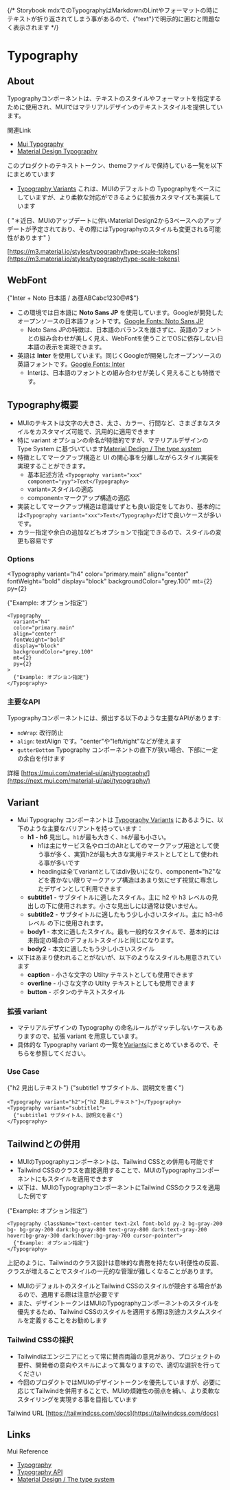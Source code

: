 
<Meta title="Tokens/Typography/Info" />

<ThemeProvider theme={theme}>
<Container>
{/* Storybook mdxでのTypographyはMarkdownのLintやフォーマットの時にテキストが折り返されてしまう事があるので、{"text"}で明示的に囲むと問題なく表示されます */}

# Typography

## About

Typographyコンポーネントは、テキストのスタイルやフォーマットを指定するために使用され、MUIではマテリアルデザインのテキストスタイルを提供しています。

関連Link

- [Mui Typography](https://mui.com/material-ui/react-typography/)
- [Material Design Typography](https://material.io/design/typography/the-type-system.html)

このプロダクトのテキストトークン、themeファイルで保持している一覧を以下にまとめています

- [Typography Variants](/story/tokens-typography--vatiants) これは、MUIのデフォルトの Typographyをベースにしていますが、より柔軟な対応ができるように拡張カスタマイズも実装しています

<Typography variant="sm" color="text.secondary">
  {
    "＊近日、MUIのアップデートに伴いMaterial Design2から3ベースへのアップデートが予定されており、その際にはTypographyのスタイルも変更される可能性があります"
  }
</Typography>

[https://m3.material.io/styles/typography/type-scale-tokens](https://m3.material.io/styles/typography/type-scale-tokens)

## WebFont

<Typography color={theme.palette.text.secondary} variant="xl">
  {"Inter + Noto 日本語 / あ亜ABCabc1230@#$"}
</Typography>

- この環境では日本語に **Noto Sans JP** を使用しています。Googleが開発したオープンソースの日本語フォントです。[Google Fonts: Noto Sans JP](https://fonts.google.com/specimen/Noto+Sans+JP)
  - Noto Sans JPの特徴は、日本語のバランスを崩さずに、英語のフォントとの組み合わせが美しく見え、WebFontを使うことでOSに依存しない日本語の表示を実現できます。
- 英語は **Inter** を使用しています。同じくGoogleが開発したオープンソースの英語フォントです。[Google Fonts: Inter](https://fonts.google.com/specimen/Inter)
  - Interは、日本語のフォントとの組み合わせが美しく見えることも特徴です。

## Typography概要

- MUIのテキストは文字の大きさ、太さ、カラー、行間など、さまざまなスタイルをカスタマイズ可能で、汎用的に適用できます
- 特に variant オプションの命名が特徴的ですが、マテリアルデザインの Type System に基づいています[Material Dedign / The type system](https://m2.material.io/design/typography/the-type-system.html#type-scale)
- 特徴としてマークアップ構造と UI の関心事を分離しながらスタイル実装を実現することができます。
  - 基本記述方法 `<Typography variant="xxx" component="yyy">Text</Typography>`
  - variant=スタイルの適応
  - component=マークアップ構造の適応
- 実装としてマークアップ構造は意識せずとも良い設定をしており、基本的には`<Typography variant="xxx">Text</Typography>`だけで良いケースが多いです。
- カラー指定や余白の追加などもオプションで指定できるので、スタイルの変更も容易です

### Options

<Typography
  variant="h4"
  color="primary.main"
  align="center"
  fontWeight="bold"
  display="block"
  backgroundColor="grey.100"
  mt={2}
  py={2}
>
  {"Example: オプション指定"}
</Typography>

```tsx
<Typography
  variant="h4"
  color="primary.main"
  align="center"
  fontWeight="bold"
  display="block"
  backgroundColor="grey.100"
  mt={2}
  py={2}
>
  {"Example: オプション指定"}
</Typography>
```

### 主要なAPI

Typographyコンポーネントには、頻出する以下のような主要なAPIがあります:

- <code>noWrap</code>: 改行防止
- <code>align</code>: textAlign です。"center"や"left/right"などが使えます
- <code>gutterBottom</code> Typography
  コンポーネントの直下が狭い場合、下部に一定の余白を付けます

詳細 [https://mui.com/material-ui/api/typography/](https://next.mui.com/material-ui/api/typography/)

## Variant

- Mui Typography コンポーネントは [Typography Variants](/story/tokens-typography--vatiants) にあるように、以下のような主要なバリアントを持っています：
  - **h1** - **h6** 見出し。`h1`が最も大きく、`h6`が最も小さい。
    - h1は主にサービス名やロゴのAltとしてのマークアップ用途として使う事が多く、実質h2が最も大きな実用テキストとしてとして使われる事が多いです
    - headingは全てvariantとしてはdiv扱いになり、component="h2"などを書かない限りマークアップ構造はあまり気にせず視覚に専念したデザインとして利用できます
  - **subtitle1** - サブタイトルに適したスタイル。主に h2 や h3 レベルの見出しの下に使用されます。小さな見出しには通常は使いません。
  - **subtitle2** - サブタイトルに適したもう少し小さいスタイル。主に h3-h6 レベル の下に使用されます。
  - **body1** - 本文に適したスタイル。最も一般的なスタイルで、基本的には未指定の場合のデフォルトスタイルと同じになります。
  - **body2** - 本文に適したもう少し小さいスタイル
- 以下はあまり使われることがないが、以下のようなスタイルも用意されています
  - **caption** - 小さな文字の Utilty テキストとしても使用できます
  - **overline** - 小さな文字の Utilty テキストとしても使用できます
  - **button** - ボタンのテキストスタイル

### 拡張 variant

- マテリアルデザインの Typography の命名ルールがマッチしないケースもありますので、拡張 variant を用意しています。
- 具体的な Typography variant の一覧を[Variants](/story/tokens-typography--vatiants)にまとめていまるので、そちらを参照してください。

### Use Case

<Typography variant="h2">{"h2 見出しテキスト"}</Typography>
<Typography variant="subtitle1">
  {"subtitle1 サブタイトル、説明文を書く"}
</Typography>
```tsx
<Typography variant="h2">{"h2 見出しテキスト"}</Typography>
<Typography variant="subtitle1">
  {"subtitle1 サブタイトル、説明文を書く"}
</Typography>
```

## Tailwindとの併用

- MUIのTypographyコンポーネントは、Tailwind CSSとの併用も可能です
- Tailwind CSSのクラスを直接適用することで、MUIのTypographyコンポーネントにもスタイルを適用できます
- 以下は、MUIのTypographyコンポーネントにTailwind CSSのクラスを適用した例です

<Typography className="text-center text-2xl font-bold py-2 bg-gray-200 bg- bg-gray-200 dark:bg-gray-800 text-gray-800 dark:text-gray-200 hover:bg-gray-300 dark:hover:bg-gray-700 cursor-pointer">
  {"Example: オプション指定"}
</Typography>

```tsx
<Typography className="text-center text-2xl font-bold py-2 bg-gray-200 bg- bg-gray-200 dark:bg-gray-800 text-gray-800 dark:text-gray-200 hover:bg-gray-300 dark:hover:bg-gray-700 cursor-pointer">
  {"Example: オプション指定"}
</Typography>
```

上記のように、Tailwindのクラス設計は意味的な責務を持たない利便性の反面、クラスが増えることでスタイルの一元的な管理が難しくなることがあります。

- MUIのデフォルトのスタイルとTailwind CSSのスタイルが競合する場合があるので、適用する際は注意が必要です
- また、デザイントークンはMUIのTypographyコンポーネントのスタイルを優先するため、Tailwind CSSのスタイルを適用する際は別途カスタムスタイルを定義することをお勧めします

### Tailwind CSSの採択

- Tailwindはエンジニアにとって常に賛否両論の意見があり、プロジェクトの要件、開発者の意向やスキルによって異なりますので、適切な選択を行ってください
- 今回のプロダクトではMUIのデザイントークンを優先していますが、必要に応じてTailwindを併用することで、MUIの煩雑性の弱点を補い、より柔軟なスタイリングを実現する事を目指しています

Tailwind URL [https://tailwindcss.com/docs](https://tailwindcss.com/docs)

## Links

Mui Reference

- [Typography](https://mui.com/components/typography/)
- [Typography API](https://mui.com/api/typography/)
- [Material Design / The type system](https://material.io/design/typography/the-type-system.html)

</Container>
</ThemeProvider>
